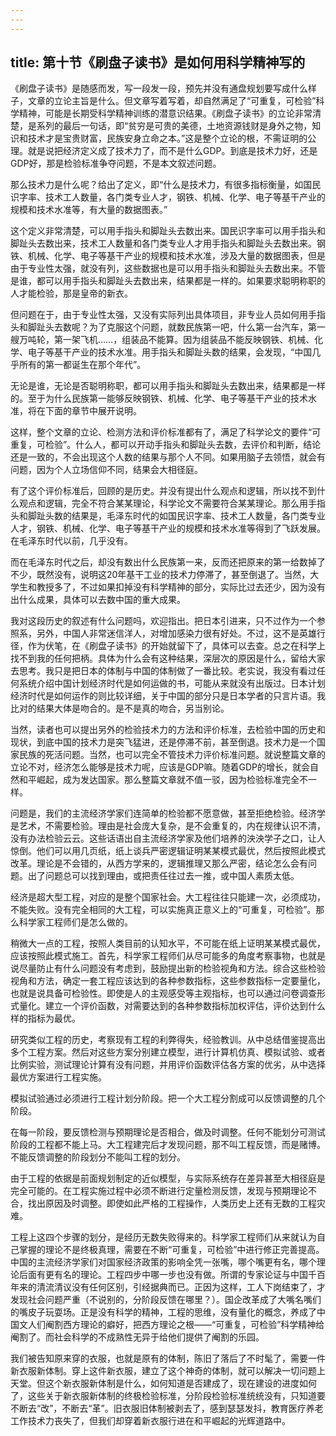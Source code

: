 ```yaml
---
---
---
```

title: 第十节《刷盘子读书》是如何用科学精神写的
---



《刷盘子读书》是随感而发，写一段发一段，预先并没有通盘规划要写成什么样子，文章的立论主旨是什么。但文章写着写着，却自然满足了“可重复，可检验”科学精神，可能是长期受科学精神训练的潜意识结果。《刷盘子读书》的立论非常清楚，是系列的最后一句话，即“贫穷是可贵的美德，土地资源钱财是身外之物，知识和技术才是宝贵财富，民族安身立命之本。”这是整个立论的根，不需证明的公理。就是说把经济定义成了技术力了，而不是什么GDP。到底是技术力好，还是GDP好，那是检验标准争夺问题，不是本文叙述问题。

那么技术力是什么呢？给出了定义，即“什么是技术力，有很多指标衡量，如国民识字率、技术工人数量，各门类专业人才，钢铁、机械、化学、电子等基干产业的规模和技术水准等，有大量的数据图表。”

这个定义非常清楚，可以用手指头和脚趾头去数出来。国民识字率可以用手指头和脚趾头去数出来，技术工人数量和各门类专业人才用手指头和脚趾头去数出来。钢铁、机械、化学、电子等基干产业的规模和技术水准，涉及大量的数据图表，但是由于专业性太强，就没有列，这些数据也是可以用手指头和脚趾头去数出来。不管是谁，都可以用手指头和脚趾头去数出来，结果都是一样的。如果要求聪明称职的人才能检验，那是皇帝的新衣。

但问题在于，由于专业性太强，又没有实际列出具体项目，非专业人员如何用手指头和脚趾头去数呢？为了克服这个问题，就数民族第一吧，什么第一台汽车，第一艘万吨轮，第一架飞机……，组装品不能算。因为组装品不能反映钢铁、机械、化学、电子等基干产业的技术水准。用手指头和脚趾头数的结果，会发现，“中国几乎所有的第一都诞生在那个年代”。

无论是谁，无论是否聪明称职，都可以用手指头和脚趾头去数出来，结果都是一样的。至于为什么民族第一能够反映钢铁、机械、化学、电子等基干产业的技术水准，将在下面的章节中展开说明。

这样，整个文章的立论、检测方法和评价标准都有了，满足了科学论文的要件“可重复，可检验”。什么人，都可以开动手指头和脚趾头去数，去评价和判断，结论还是一致的，不会出现这个人数的结果与那个人不同。如果用脑子去领悟，就会有问题，因为个人立场信仰不同，结果会大相径庭。

有了这个评价标准后，回顾的是历史。并没有提出什么观点和逻辑，所以找不到什么观点和逻辑，完全不符合某某理论，科学论文不需要符合某某理论。那么用手指头和脚趾头数的结果是，毛泽东时代的如国民识字率、技术工人数量，各门类专业人才，钢铁、机械、化学、电子等基干产业的规模和技术水准等得到了飞跃发展。在毛泽东时代以前，几乎没有。

而在毛泽东时代之后，却没有数出什么民族第一来，反而还把原来的第一给数掉了不少，既然没有，说明这20年基干工业的技术力停滞了，甚至倒退了。当然，大学生和教授多了，不过如果扣掉没有科学精神的部分，实际比过去还少，因为没有出什么成果，具体可以去数中国的重大成果。

我对这段历史的叙述有什么问题吗，欢迎指出。把日本引进来，只不过作为一个参照系，另外，中国人非常迷信洋人，对增加感染力很有好处。不过，这不是英雄行径，作为伏笔，在《刷盘子读书》的开始就留下了，具体可以去查。总之在科学上找不到我的任何把柄。具体为什么会有这种结果，深层次的原因是什么，留给大家去思考。我只是把日本的体制与中国的体制做了一番比较。老实说，我没有看过任何系统介绍中国计划经济时代是如何运做的书，可能从来就没有出版过。日本计划经济时代是如何运作的则比较详细，关于中国的部分只是日本学者的只言片语。我比对的结果大体是吻合的。是不是真的吻合，另当别论。

当然，读者也可以提出另外的检验技术力的方法和评价标准，去检验中国的历史和现状，到底中国的技术力是突飞猛进，还是停滞不前，甚至倒退。技术力是一个国家民族的死活问题。当然，也可以完全不管技术力评价标准问题。就说整篇文章的立论不对，经济怎么能够是技术力呢，应该是GDP嘛。随着GDP的增长，就会自然和平崛起，成为发达国家。那么整篇文章就不值一驳，因为检验标准完全不一样。

问题是，我们的主流经济学家们连简单的检验都不愿意做，甚至拒绝检验。经济学是艺术，不需要检验。理由是社会庞大复杂，是不会重复的，内在规律认识不清，没有办法检验云云。这些话语出自主流经济学家及他们培养的泱泱学子之口，让人惊倒。他们可以用几页纸，纸上谈兵严密逻辑证明某某模式最优，然后按照此模式改革。理论是不会错的，从西方学来的，逻辑推理又那么严密，结论怎么会有问题。出了问题总可以找到理由，或把责任往过去一推，或中国人素质太低。

经济是超大型工程，对应的是整个国家社会。大工程往往只能建一次，必须成功，不能失败。没有完全相同的大工程，可以实施真正意义上的“可重复，可检验”。那么科学家工程师们是怎么做的。

稍微大一点的工程，按照人类目前的认知水平，不可能在纸上证明某某模式最优，应该按照此模式施工。首先，科学家工程师们从尽可能多的角度考察事物，也就是说尽量防止有什么问题没有考虑到，鼓励提出新的检验视角和方法。综合这些检验视角和方法，确定一套工程应该达到的各种参数指标，这些参数指标一定要量化，也就是说具备可检验性。即使是人的主观感受等主观指标，也可以通过问卷调查形式量化。建立一个评价函数，对需要达到的各种参数指标加权评估，评价达到什么样的指标为最优。

研究类似工程的历史，考察现有工程的利弊得失，经验教训。从中总结借鉴提高出多个工程方案。然后对这些方案分别建立模型，进行计算机仿真、模拟试验、或者比例实验，测试理论计算有没有问题，并用评价函数评估各方案的优劣，从中选择最优方案进行工程实施。

模拟试验通过必须进行工程计划分阶段。把一个大工程分割成可以反馈调整的几个阶段。

在每一阶段，要反馈检测与预期理论是否相合，做及时调整。任何不能划分可测试阶段的工程都不能上马。大工程建完后才发现问题，那不叫工程反馈，而是赌博。不能反馈调整的阶段划分不能叫工程的划分。

由于工程的依据是前面规划制定的近似模型，与实际系统存在差异甚至大相径庭是完全可能的。在工程实施过程中必须不断进行定量检测反馈，发现与预期理论不合，找出原因及时调整。即使如此严格的工程操作，人类历史上还有无数的工程灾难。

工程上这四个步骤的划分，是经历无数失败得来的。科学家工程师们从来就认为自己掌握的理论不是终极真理，需要在不断“可重复，可检验”中进行修正完善提高。中国的主流经济学家们对国家经济政策的影响全凭一张嘴，哪个嘴更有名，哪个理论后面有更有名的理论。工程四步中哪一步也没有做。所谓的专家论证与中国千百年来的清流清议没有任何区别，引经据典而已。正因为这样，工人下岗结束了，才发现社会问题严重（不说别的，分阶段反馈在哪里？）。国企改革成了大嘴名嘴们的嘴皮子玩耍场。正是没有科学的精神，工程的思维，没有量化的概念，养成了中国文人们阉割西方理论的癖好，把西方理论之根——“可重复，可检验”科学精神给阉割了。而社会科学的不成熟性无异于给他们提供了阉割的乐园。

我们被告知原来穿的衣服，也就是原有的体制，陈旧了落后了不时髦了，需要一件新衣服新体制。穿上这件新衣服，建立了这个神奇的体制，就可以解决一切问题上天堂。但这个新衣服新体制是什么，如何知道是否建成了，现在建设的进度如何了，这些关于新衣服新体制的终极检验标准，分阶段检验标准统统没有，只知道要不断去“改”，不断去“革”。旧衣服旧体制被剥去了，感到瑟瑟发抖，教育医疗养老工作技术力丧失了，但我们却穿着新衣服行进在和平崛起的光辉道路中。